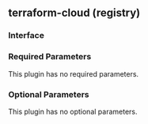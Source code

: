 ## terraform-cloud (registry)

### Interface

### Required Parameters

This plugin has no required parameters.

### Optional Parameters

This plugin has no optional parameters.
